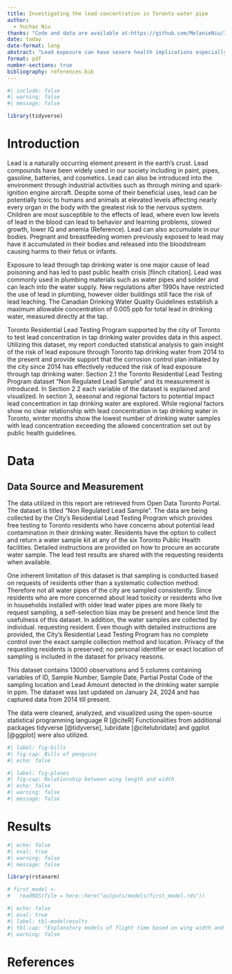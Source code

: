 ```yaml
---
title: Investigating the lead concentration in Toronto water pipe
author: 
  - Yuchao Niu
thanks: "Code and data are available at:https://github.com/MelanieNiu/Investigating-the-risk-of-lead-exposure-through-tap-drinking-water-in-Toronto- "
date: today
date-format: long
abstract: "Lead exposure can have severe health implications especially for the vulnerable groups of children and pregnant and breastfeeding women. This report investigates the risk of lead exposure through tap drinking water in the city of Toronto by analyzing an open dataset and found the risk level to be negligible. The report also found winter months to correlate with lower likelihood of lead exposure through tap drinking water. The report supported that the corrosion control plan implemented by the city is effective. "
format: pdf
number-sections: true
bibliography: references.bib
---
```


```r
#| include: false
#| warning: false
#| message: false

library(tidyverse)

```


# Introduction

Lead is a naturally occurring element present in the earth’s crust. Lead compounds have been widely used in our society including in paint, pipes, gasoline, batteries, and cosmetics. Lead can also be introduced into the environment through industrial activities such as through mining and spark-ignition engine aircraft. Despite some of their beneficial uses, lead can be potentially toxic to humans and animals at elevated levels affecting nearly every organ in the body with the greatest risk to the nervous system. Children are most susceptible to the effects of lead, where even low levels of lead in the blood can lead to behavior and learning problems, slowed growth, lower IQ and anemia (Reference). Lead can also accumulate in our bodies. Pregnant and breastfeeding women previously exposed to lead may have it accumulated in their bodies and released into the bloodstream causing harms to their fetus or infants. 

Exposure to lead through tap drinking water is one major cause of lead poisoning and has led to past public health crisis [flinch citation]. Lead was commonly used in plumbing materials such as water pipes and solder and can leach into the water supply. New regulations after 1990s have restricted the use of lead in plumbing, however older buildings still face the risk of lead leaching. The Canadian Drinking Water Quality Guidelines establish a maximum allowable concentration of 0.005 ppb for total lead in drinking water, measured directly at the tap. 

Toronto Residential Lead Testing Program supported by the city of Toronto to test lead concentration in tap drinking water provides data in this aspect. Utilizing this dataset, my report conducted statistical analysis to gain insight of the risk of lead exposure through Toronto tap drinking water from 2014 to the present and provide support that the corrosion control plan initiated by the city since 2014 has effectively reduced the risk of lead exposure through tap drinking water. Section 2.1 the Toronto Residential Lead Testing Program dataset “Non Regulated Lead Sample” and its measurement is introduced. In Section 2.2 each variable of the dataset is explained and visualized. In section 3, seasonal and regional factors to potential impact lead concentration in tap drinking water are explored. While regional factors show no clear relationship with lead concentration in tap drinking water in Toronto, winter months show the lowest number of drinking water samples with lead concentration exceeding the allowed concentration set out by public health guidelines. 


# Data {#sec-data}

## Data Source and Measurement {#sec-datasource}
The data utilized in this report are retrieved from Open Data Toronto Portal. The dataset is titled “Non Regulated Lead Sample”. The data are being collected by the City’s Residential Lead Testing Program which provides free testing to Toronto residents who have concerns about potential lead contamination in their drinking water. Residents have the option to collect and return a water sample kit at any of the six Toronto Public Health facilities. Detailed instructions are provided on how to procure an accurate water sample. The lead test results are shared with the requesting residents when available.

One inherent limitation of this dataset is that sampling is conducted based on requests of residents other than a systematic collection method. Therefore not all water pipes of the city are sampled consistently. Since residents who are more concerned about lead toxicity or residents who live in households installed with older lead water pipes are more likely to request sampling, a self-selection bias may be present and hence limit the usefulness of this dataset. In addition, the water samples are collected by individual. requesting resident. Even though with detailed instructions are provided, the City’s Residential Lead Testing Program has no complete control over the exact sample collection method and location. 
Privacy of the requesting residents is preserved; no personal identifier or exact location of sampling is included in the dataset for privacy reasons. 

This dataset contains 13000 observations and 5 columns containing variables of ID, Sample Number, Sample Date, Partial Postal Code of the sampling location and Lead Amount detected in the drinking water sample in ppm. The dataset was last updated on January 24, 2024 and has captured data from 2014 till present.

The data were cleaned, analyzed, and visualized using the open-source statistical programming language R [@citeR] Functionalities from additional packages tidyverse [@tidyverse], lubridate [@citelubridate] and ggplot [@ggplot] were also utilized.


```r
#| label: fig-bills
#| fig-cap: Bills of penguins
#| echo: false

```


```r
#| label: fig-planes
#| fig-cap: Relationship between wing length and width
#| echo: false
#| warning: false
#| message: false


```







# Results



```r
#| echo: false
#| eval: true
#| warning: false
#| message: false

library(rstanarm)

# first_model <-
#   readRDS(file = here::here("outputs/models/first_model.rds"))
```

```r
#| echo: false
#| eval: true
#| label: tbl-modelresults
#| tbl-cap: "Explanatory models of flight time based on wing width and wing length"
#| warning: false


```





\newpage


# References


